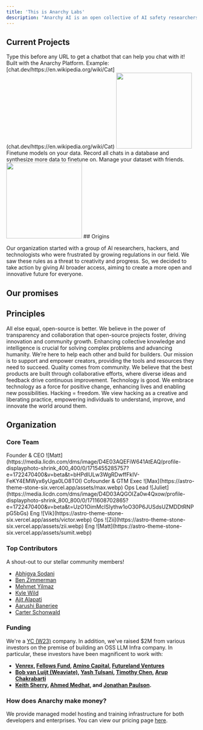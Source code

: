```yaml
---
title: 'This is Anarchy Labs'
description: "Anarchy AI is an open collective of AI safety researchers and developers who decided to rebel against restrictive regulations by giving the world access to AI."
---
```


## Current Projects

<CardGroup cols={2}>
  <Card title="Doc Assistant" icon="comment-dots" href="/chatdev/gettingstarted">
    Type this before any URL to get a chatbot that can help you chat with it! Built with the Anarchy Platform.  
    Example: [chat.dev/https://en.wikipedia.org/wiki/Cat](chat.dev/https://en.wikipedia.org/wiki/Cat)
    <Card><img height="200" src="https://github.com/anarchy-ai/docs/blob/main/images/chat.dev%20screenshot.jpg?raw=true" href="chat.dev/https://en.wikipedia.org/wiki/Cat"/></Card>
  </Card>
  <Card title="Training Platform" icon="layer-group" href="https://chat.dev">
    Finetune models on your data. Record all chats in a database and synthesize more data to finetune on. Manage your dataset with friends.
    <Card><img height="200" src="https://github.com/anarchy-ai/docs/blob/main/images/chatdev_platform.jpg?raw=true" /></Card>
  </Card>
</CardGroup>
## Origins

Our organization started with a group of AI researchers, hackers, and technologists who were frustrated by growing regulations in our field. We saw these rules as a threat to creativity and progress. So, we decided to take action by giving AI broader access, aiming to create a more open and innovative future for everyone.

## Our promises

<Steps>
  <Step title="We will move towards open-source, not away from it.">
  </Step>
  <Step title="We will work to accelerate the commoditization of AI.">
  </Step>
  <Step title="We will not judge your use-cases (provided it is legal).">
  </Step>
</Steps>

## Principles

<CardGroup cols={1}>
  <Card title="Open-Source is Better" icon="code-branch">
    All else equal, open-source is better. We believe in the power of transparency and collaboration that open-source projects foster, driving innovation and community growth.
  </Card>
  <Card title="Advancing Intelligence" icon="lightbulb">
    Enhancing collective knowledge and intelligence is crucial for solving complex problems and advancing humanity.
  </Card>
  <Card title="Quality comes from Community" icon="handshake">
    We’re here to help each other and build for builders. Our mission is to support and empower creators, providing the tools and resources they need to succeed.
  </Card>
  <Card title="Quality from Community" icon="users">
    Quality comes from community. We believe that the best products are built through collaborative efforts, where diverse ideas and feedback drive continuous improvement.
  </Card>
  <Card title="Technology Changes The World" icon="gear">
    Technology is good. We embrace technology as a force for positive change, enhancing lives and enabling new possibilities.
  </Card>
  <Card title="Hacker Ethics" icon="unlock">
    Hacking = freedom. We view hacking as a creative and liberating practice, empowering individuals to understand, improve, and innovate the world around them.
  </Card>
</CardGroup>



## Organization

### Core Team


<CardGroup cols={3}>
  <Card title="Matthew Mirman, PhD" href="https://www.linkedin.com/in/matthewmirman/" icon="chess-king">
  Founder & CEO
  <Card href="">
      ![Matt](https://media.licdn.com/dms/image/D4E03AQEFiW641AtEAQ/profile-displayphoto-shrink_400_400/0/1715455285757?e=1722470400&v=beta&t=bHPdlULw3WgRDwffFkIV-FeKY4EMWyx6yUga0LO8TOI)
  </Card>
  </Card>
  <Card title="Max Sonderby" icon="chess-knight" href="https://www.linkedin.com/in/max-sonderby">
    Cofounder & GTM Exec
    <Card href="">
      ![Max](https://astro-theme-stone-six.vercel.app/assets/max.webp)
  </Card>
  </Card>
  <Card title="Juliet Paust" icon="chess-queen" href="https://www.linkedin.com/in/juliet-paust-015a94190/">
    Ops Lead
    <Card href="">
      ![Juliet](https://media.licdn.com/dms/image/D4D03AQGOIZa0w4Qxow/profile-displayphoto-shrink_800_800/0/1711608702865?e=1722470400&v=beta&t=UzO1OimMcISIythw1oO30P6JUSdsUZMDDtRNPpG5bGs)
  </Card>
  </Card>
  <Card title="Victor Odede" icon="chess-rook" href="https://www.linkedin.com/in/victor-odede-aaa907114/">
    Eng
    <Card href="">
      ![Vik](https://astro-theme-stone-six.vercel.app/assets/victor.webp)
  </Card>
  </Card>
  <Card title="Zinhle Maseko" icon="chess-bishop" href="https://www.linkedin.com/in/ziim/">
    Ops
    <Card href="">
      ![Zii](https://astro-theme-stone-six.vercel.app/assets/zii.webp)
  </Card>
  </Card>
  <Card title="Sumit Jangir" icon="chess-rook" href="https://www.linkedin.com/in/sumit-jangir/">
    Eng
    <Card href="">
      ![Matt](https://astro-theme-stone-six.vercel.app/assets/sumit.webp)
  </Card>
  </Card>
</CardGroup>

### Top Contributors

A shout-out to our stellar community members!

- [Abhigya Sodani](https://www.linkedin.com/in/abhigya-sodani-405918160/)
- [Ben Zimmerman](https://www.linkedin.com/in/zimmermananalysis/)
- [Mehmet Yilmaz](https://www.linkedin.com/in/mehmet-mhy/) 
- [Kyle Wild](https://www.linkedin.com/in/kylewild/)
- [Ajit Alapati](https://www.linkedin.com/in/ajit-alapati/)	
- [Aarushi Banerjee](https://www.linkedin.com/in/ab99/)
- [Carter Schonwald](https://www.linkedin.com/in/carter-schonwald-aa178132/)

### Funding 

We're a [YC (W23)](https://www.ycombinator.com/companies/anarchy-labs) company. In addition, we've raised $2M from various investors on the premise of building an OSS LLM Infra company.  In particular, these investors have been magnificent to work with:
- **[Venrex](https://www.venrex.partners/), [Fellows Fund](https://www.fellowsfundvc.com/), [Amino Capital](https://www.aminocapital.com/), [Futureland Ventures](https://www.futurelandventures.com/)**
- **[Bob van Luijt (Weaviate)](https://www.linkedin.com/in/bobvanluijt/), [Yash Tulsani](https://www.linkedin.com/in/yash-tulsani/), [Timothy Chen](https://www.linkedin.com/in/timchen/), [Arup Chakrabarti](https://www.linkedin.com/in/arupchak/)**
- **[Keith Sherry](https://www.linkedin.com/in/keithtsherry/), [Ahmed Medhat](https://www.linkedin.com/in/ahmedmedhatm/), and [Jonathan Paulson](https://www.linkedin.com/in/jonathan-paulson-aa57203a/).**

### How does Anarchy make money?

We provide managed model hosting and training infrastructure for both developers and enterprises. You can view our pricing page [here](/platform/build_your_own_llms/pricing).

<Snippet file="discord.mdx" />
<Snippet file="ycjobs.mdx" />
<Snippet file="contact.mdx" />

